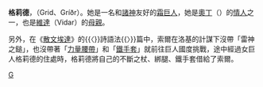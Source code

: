 '''格莉德'''，（Grid、Gríðr）。她是一名和[[諸神|諸神]]友好的[[霜巨人|霜巨人]]，她是[[奧丁|奧丁]]（{{lang|en|Odin}}）的[[情人|情人]]之一，也是[[維達|維達]]（Vidar）的[[母親|母親]]。

另外，在《[[散文埃達|散文埃達]]》的{{〈}}詩語法{{〉}}篇中，索爾在洛基的計謀下沒帶「雷神之鎚」，也沒帶著「[[力量腰帶|力量腰帶]]」和「[[鐵手套|鐵手套]]」就前往巨人國度挑戰，途中經過女巨人格莉德的住處時，格莉德將自己的不斷之杖、綁腿、鐵手套借給了索爾。

{{北歐神話}}
{{北歐神話小作品}}

[[Category:北歐巨人|G]]